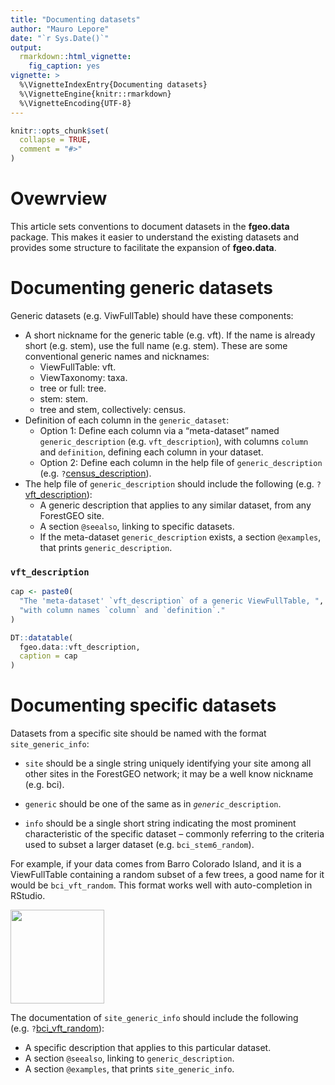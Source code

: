 ```yaml
---
title: "Documenting datasets"
author: "Mauro Lepore"
date: "`r Sys.Date()`"
output:
  rmarkdown::html_vignette:
    fig_caption: yes
vignette: >
  %\VignetteIndexEntry{Documenting datasets}
  %\VignetteEngine{knitr::rmarkdown}
  %\VignetteEncoding{UTF-8}
---
```


```r
knitr::opts_chunk$set(
  collapse = TRUE,
  comment = "#>"
)
```

# Ovewrview

This article sets conventions to document datasets in the __fgeo.data__ package. This makes it easier to understand the existing datasets and provides some structure to facilitate the expansion of __fgeo.data__.

# Documenting generic datasets

Generic datasets (e.g. ViwFullTable) should have these components:

* A short nickname for the generic table (e.g. vft). If the name is already short (e.g. stem), use the full name (e.g. stem). These are some conventional generic names and nicknames:
    * ViewFullTable: vft.
    * ViewTaxonomy: taxa.
    * tree or full: tree.
    * stem: stem.
    * tree and stem, collectively: census.

* Definition of each column in the `generic_dataset`:
    * Option 1: Define each column via a "meta-dataset" named `generic_description` (e.g. `vft_description`), with columns `column` and `definition`, defining each column in your dataset. 
    * Option 2: Define each column in the help file of `generic_description` (e.g. `?`[census_description](https://forestgeo.github.io/fgeo.data/reference/census_description.html)).

* The help file of `generic_description` should include the following (e.g. `?`[vft_description](https://forestgeo.github.io/fgeo.data/reference/vft_description.html)):
    * A generic description that applies to any similar dataset, from any ForestGEO site.
    * A section `@seealso`, linking to specific datasets.
    * If the meta-dataset `generic_description` exists, a section `@examples`, that prints `generic_description`.

### `vft_description`

```r
cap <- paste0(
  "The 'meta-dataset' `vft_description` of a generic ViewFullTable, ",
  "with column names `column` and `definition`."
)

DT::datatable(
  fgeo.data::vft_description, 
  caption = cap
)
```

# Documenting specific datasets

Datasets from a specific site should be named with the format `site_generic_info`:

* `site` should be a single string uniquely identifying your site among all other sites in the ForestGEO network; it may be a well know nickname (e.g. bci). 
* `generic` should be one of the same as in _`generic`_`_description`. 

* `info` should be a single short string indicating the most prominent characteristic of the specific dataset -- commonly referring to the criteria used to subset a larger dataset (e.g. `bci_stem6_random`).

For example, if your data comes from Barro Colorado Island, and it is a ViewFullTable containing a random subset of a few trees, a good name for it would be `bci_vft_random`. This format works well with auto-completion in RStudio.

<img src="https://i.imgur.com/nFiBnrn.png" align="center" height=150 />

The documentation of `site_generic_info` should include the following (e.g. `?`[bci_vft_random](https://forestgeo.github.io/fgeo.data/reference/vft_bci.html)):

* A specific description that applies to this particular dataset.
* A section `@seealso`, linking to `generic_description`.
* A section `@examples`, that prints `site_generic_info`.

